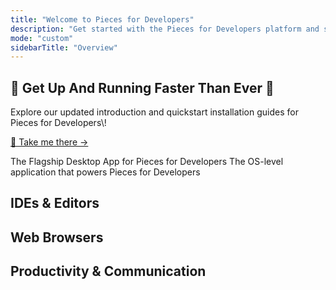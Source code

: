 ```yaml
---
title: "Welcome to Pieces for Developers"
description: "Get started with the Pieces for Developers platform and show you how to best use and optimize your workflow by selecting your favorite IDE, editor, or productivity tool!"
mode: "custom"
sidebarTitle: "Overview"
---
```


<div style={{ backgroundColor:"#fff",padding:"2rem",borderRadius:"8px",border:"1px solid #eaeaea",boxShadow:"0 1px 3px rgba(0,0,0,0.08)",textAlign:"center",marginBottom:"2rem",color:"#333" }}>
<h2 style={{ margin:"0 0 1rem",color:"#333" }}>
🏁 Get Up And Running Faster Than Ever 🏁

</h2>

<p style={{ margin:"0",fontSize:"1.1rem",lineHeight:"1.5",color:"#333" }}>
Explore our updated introduction and quickstart installation guides for Pieces for Developers\!

</p>

<p style={{ margin:"0" }}>
<a href="https://docs.pieces.app/products/meet-pieces" style={{ color:"#1b9aaa",textDecoration:"none",fontWeight:"500",display:"inline-block",marginTop:"0.5rem",lineHeight:"1.2",padding:"0" }}>
🎉 Take me there →

</a>

</p>

</div>

<CardGroup cols="2">
  <Card title="Desktop App" href="https://old.docs.pieces.app/installation-getting-started/what-am-i-installing">
    The Flagship Desktop App for Pieces for Developers
  </Card>
  <Card title="Pieces OS" iconType="duotone" href="https://old.docs.pieces.app/assets/pieces_os_dark_logo.png">
    The OS-level application that powers Pieces for Developers
  </Card>
</CardGroup>

## IDEs & Editors

<CardGroup cols={3}>
  <Card title="VS Code" iconType="regular" horizontal="false" href="https://google.com">
    
  </Card>
  <Card title="JetBrains" iconType="brands" horizontal="false" href="https://google.com">
    
  </Card>
  <Card title="Visual Studio" icon="sparkles" horizontal href="https://google.com">
    
  </Card>
  <Card title="JupyterLab" icon="sparkles" horizontal href="https://google.com">
    
  </Card>
  <Card title="Sublime Text" icon="sparkles" horizontal href="https://google.com">
    
  </Card>
  <Card title="Neovim" icon="sparkles" horizontal>
    
  </Card>
</CardGroup>

## Web Browsers

<CardGroup cols={3}>
  <Card title="Google Chrome" icon="sparkles" horizontal href="https://google.com">
    
  </Card>
  <Card title="Mozilla Firefox" icon="sparkles" horizontal href="https://google.com">
    
  </Card>
  <Card title="Brave" icon="sparkles" horizontal href="https://google.com">
    
  </Card>
  <Card title="Opera" icon="sparkles" horizontal href="https://google.com">
    
  </Card>
  <Card title="Microsoft Edge" icon="sparkles" horizontal href="https://google.com">
    
  </Card>
</CardGroup>

## Productivity & Communication

<CardGroup cols={3}>
  <Card title="Pieces CLI" icon="sparkles" horizontal href="https://google.com">
    
  </Card>
  <Card title="Raycast" icon="sparkles" horizontal href="https://google.com">
    
  </Card>
</CardGroup>